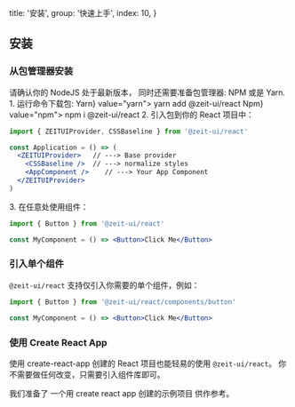 
  title: '安装',
  group: '快速上手',
  index: 10,
}

## 安装

### 从包管理器安装

<Note>
请确认你的 <Link href="https://nodejs.org/en/download/">NodeJS</Link> 处于最新版本，
同时还需要准备包管理器: <Link href="https://www.npmjs.com/">NPM</Link> 或是 <Link href="https://yarnpkg.com/">Yarn</Link>.
</Note>
<Spacer y={1} />
<Dot type="success" /> 1. 运行命令下载包:
<Spacer y={.8} />
<Tabs initialValue="yarn" style={{ width: '90%', margin: '0 auto' }}>
  <Tabs.Item label={<span><Spacer x={.3} inline />Yarn<Spacer x={.3} inline /></span>} value="yarn">
    <Spacer y={.6} />
    <Snippet width="400px">yarn add @zeit-ui/react</Snippet>
  </Tabs.Item>
  <Tabs.Item label={<span><Spacer x={.3} inline />Npm<Spacer x={.3} inline /></span>} value="npm">
    <Spacer y={.6} />
    <Snippet width="400px">npm i @zeit-ui/react</Snippet>
  </Tabs.Item>
</Tabs>
<Spacer y={1.5} />
<Dot type="success" /> 2. 引入包到你的 React 项目中：

<Display width="90%">

```jsx
import { ZEITUIProvider, CSSBaseline } from '@zeit-ui/react'

const Application = () => (
  <ZEITUIProvider>   // ---> Base provider
    <CSSBaseline />  // ---> normalize styles
    <AppComponent />    // ---> Your App Component
  </ZEITUIProvider>
)
```

</Display>

<Spacer y={1.5} />
<Dot type="success" /> 3. 在任意处使用组件：

<Display width="90%">

```jsx
import { Button } from '@zeit-ui/react'

const MyComponent = () => <Button>Click Me</Button>
```

</Display>

<Spacer y={3} />

### 引入单个组件

`@zeit-ui/react` 支持仅引入你需要的单个组件，例如：

<Display width="90%">

```jsx
import { Button } from '@zeit-ui/react/components/button'

const MyComponent = () => <Button>Click Me</Button>
```

</Display>

<Spacer y={3} />

### 使用 Create React App

使用 <Link color target="_blank" rel="nofollow" href="https://github.com/facebook/create-react-app">create-react-app</Link> 创建的 React 项目也能轻易的使用 `@zeit-ui/react`。
你不需要做任何改变，只需要引入组件库即可。

我们准备了 <Link target="_blank" color rel="nofollow" href="https://github.com/zeit-ui/react-getting-started">一个用 create react app 创建的示例项目</Link> 供作参考。



